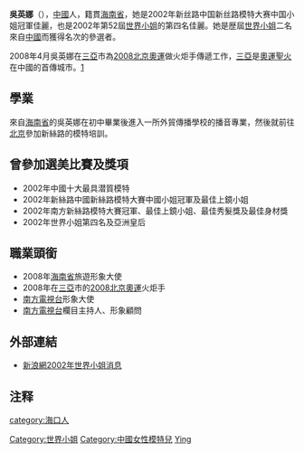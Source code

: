 {{blpsources|time=2019-12-04}}
{{藝人
| 姓名     = 吳英娜
| 類型     = 模特儿
| 圖片     = 
| 圖片尺寸 = 
| 圖片簡介 = 
| 英文名   = 
| 綽號     = 
| 國籍     = {{PRC}}
| 民族     = 
| 籍貫     = [[海南省|海南省]][[海口|海口]]<ref>{{Cite web |url=http://www.cnr.cn/2004news/whyl/200609/t20060905_504284437.html |title=存档副本 |accessdate=2010-01-30 |archive-date=2008-06-26 |archive-url=https://web.archive.org/web/20080626122420/http://www.cnr.cn/2004news/whyl/200609/t20060905_504284437.html |dead-url=no }}</ref>
| 出生日期 = {{birth_date_and _age|1985|1|14}}
| 出生地點 = {{PRC}}
| 逝世日期 = 
| 逝世地點 = 
| 職業     = [[模特兒|模特兒]]
| 語言     = [[普通話|普通話]]、[[英語|英語]]、[[粵語|粵語]]
| 教育程度 = 
| 宗教信仰 = 
| 配偶     = 
| 音樂類型 = 
| 出身地   = 
| 代表作   = 
| 活躍年代 = 2002年至今
| 唱片公司 = 
| 經紀公司 = 
| 網站     = 
| 獎項     = 
| IMDb    = 
}}
'''吳英娜'''（{{bd|1985年|1月14日|catIdx=W}}），[[中國|中國]]人，籍貫[[海南省|海南省]]，她是2002年新丝路中国新丝路模特大赛中国小姐冠軍佳麗，也是2002年第52屆[[世界小姐|世界小姐]]的第四名佳麗。她是歴屆[[世界小姐|世界小姐]]二名來自[[中國|中國]]而獲得名次的參選者。

2008年4月吳英娜在[[三亞|三亞]]市為[[2008北京奧運|2008北京奧運]]做火炬手傳遞工作，[[三亞|三亞]]是[[奧運聖火|奧運聖火]]在中國的首傳城市。[http://www.cns.hk:89/yl/zyxw/news/2008/04-21/1226900.shtml]{{dead link|date=2017年12月 |bot=InternetArchiveBot |fix-attempted=yes }}

==學業==
來自[[海南省|海南省]]的吳英娜在初中畢業後進入一所外貿傳播學校的播音專業，然後就前往[[北京|北京]]參加新絲路的模特培訓。

==曾參加選美比賽及獎項==
*2002年中國十大最具潜質模特
*2002年新絲路中國新絲路模特大賽中國小姐冠軍及最佳上鏡小姐
*2002年南方新絲路模特大賽冠軍、最佳上鏡小姐、最佳秀髮獎及最佳身材獎
*2002年世界小姐第四名及亞洲皇后

==職業頭銜==
*2008年[[海南省|海南省]]旅遊形象大使
*2008年在[[三亞|三亞]]市的[[2008北京奧運|2008北京奧運]]火炬手
*[[南方电视台_(中国大陆)|南方電視台]]形象大使
*[[南方电视台_(中国大陆)|南方電視台]]欄目主持人、形象顧問

==外部連結==
*[http://eladies.sina.com.cn/f/2002missworld/index.html 新浪網2002年世界小姐消息]{{Wayback|url=http://eladies.sina.com.cn/f/2002missworld/index.html |date=20101201081145 }}

== 注释 ==
<references/>

{{模板:歷屆世界小姐最高名次華人參赛者}}
{{DEFAULTSORT:Wu Yingna}}
[[category:海口人|category:海口人]]
[[Category:世界小姐|Category:世界小姐]]
[[Category:中國女性模特兒|Category:中國女性模特兒]]
[[Category:吴姓|Ying]]